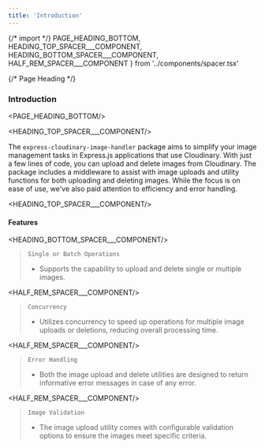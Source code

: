 ```yaml
---
title: 'Introduction'
---
```


{/* import */}
    PAGE_HEADING_BOTTOM,
    HEADING_TOP_SPACER___COMPONENT,
    HEADING_BOTTOM_SPACER___COMPONENT,
    HALF_REM_SPACER___COMPONENT
} from '../components/spacer.tsx'



{/* Page Heading */}
### Introduction
<PAGE_HEADING_BOTTOM/>

<HEADING_TOP_SPACER___COMPONENT/>


The `express-cloudinary-image-handler` package aims to simplify your image management tasks in Express.js applications that use Cloudinary. With just a few lines of code, you can upload and delete images from Cloudinary. The package includes a middleware to assist with image uploads and utility functions for both uploading and deleting images. While the focus is on ease of use, we've also paid attention to efficiency and error handling.



<HEADING_TOP_SPACER___COMPONENT/>

#### Features

<HEADING_BOTTOM_SPACER___COMPONENT/>


> `Single or Batch Operations` 
>
> - Supports the capability to upload and delete single or multiple images.


<HALF_REM_SPACER___COMPONENT/>

> `Concurrency`
>
> - Utilizes concurrency to speed up operations for multiple image uploads or deletions, reducing overall processing time.

<HALF_REM_SPACER___COMPONENT/>

> `Error Handling`
>
> - Both the image upload and delete utilities are designed to return informative error messages in case of any error.

<HALF_REM_SPACER___COMPONENT/>


> `Image Validation`
>
> - The image upload utility comes with configurable validation options to ensure the images meet specific criteria.


